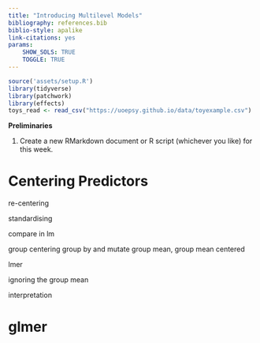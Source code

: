 ```yaml
---
title: "Introducing Multilevel Models"
bibliography: references.bib
biblio-style: apalike
link-citations: yes
params: 
    SHOW_SOLS: TRUE
    TOGGLE: TRUE
---
```


```r
source('assets/setup.R')
library(tidyverse)
library(patchwork)
library(effects)
toys_read <- read_csv("https://uoepsy.github.io/data/toyexample.csv")
```

:::lo
**Preliminaries**  
 
1. Create a new RMarkdown document or R script (whichever you like) for this week. 

:::


# Centering Predictors

re-centering

standardising

compare in lm


group centering
group by and mutate
group mean, group mean centered


lmer


ignoring the group mean 


interpretation



# glmer








<div class="tocify-extend-page" data-unique="tocify-extend-page" style="height: 0;"></div>